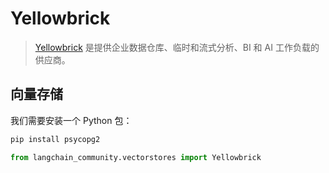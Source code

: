 # Yellowbrick

>[Yellowbrick](https://yellowbrick.com/) 是提供企业数据仓库、临时和流式分析、BI 和 AI 工作负载的供应商。

## 向量存储

我们需要安装一个 Python 包：

```bash
pip install psycopg2
```

```python
from langchain_community.vectorstores import Yellowbrick
```